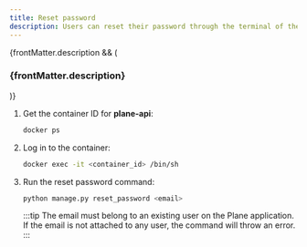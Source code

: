 ```yaml
---
title: Reset password
description: Users can reset their password through the terminal of the Plane application. You need to login to the backend Docker container and run the command below to reset a user's password.
---
```


{frontMatter.description && (
   <h3 className="description">{frontMatter.description}</h3>
)}

1. Get the container ID for **plane-api**:
   ```bash
   docker ps
   ```
2. Log in to the container:
   ```bash
   docker exec -it <container_id> /bin/sh
   ```
3. Run the reset password command:
   ```bash
   python manage.py reset_password <email>
   ```
   :::tip
   The email must belong to an existing user on the Plane application. If the email is not attached to any user, the command will throw an error.
   :::
